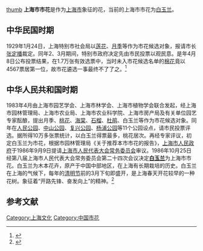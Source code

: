 {{expand|time=2013-04-14T07:09:28+00:00}}
[[file:Yulan_1.JPG|thumb]]
'''上海市市花'''是作为[[上海市|上海市]]象征的花，当前的上海市市花为[[白玉兰|白玉兰]]。
==中华民国时期==
1929年1月24日，上海特别市社会局以[[莲花|莲花]]、[[月季|月季]]等作为市花候选对象，报请市长[[张定播|张定播]]裁定。同年2、3月期间，特别市政府决定先由市民投票以观民意。是年4月8日公布投票结果，在1.7万张有效选票中，当时未入市花候选名单的[[棉花|棉花]]竟以4567票居第一位，故市花遴选一事最终不了了之。<ref>{{cite web | url=http://www.shtong.gov.cn/newsite/node2/node2245/node69854/node69861/node69952/node69964/userobject1ai69635.html | title=第二节　市花 | publisher=上海市地方志办公室 | accessdate= | archive-date=2019-04-20 | archive-url=https://web.archive.org/web/20190420063441/http://www.shtong.gov.cn/newsite/node2/node2245/node69854/node69861/node69952/node69964/userobject1ai69635.html | dead-url=no }}</ref>

==中华人民共和国时期==
1983年4月由上海市园艺学会、上海市林学会、上海市植物学会联合发起，经上海市园林管理局、上海市农业局、上海市农业科学院、上海市房产局及有关单位园艺专家酝酿，提出月季、[[桃花|桃花]]、[[海棠|海棠]]、[[石榴|石榴]]、[[杜鹃|杜鹃]]、白玉兰等作为市花候选对象。同年在[[上海人民公园|人民公园]]、[[上海中山公园|中山公园]]、[[复兴公园|复兴公园]]、[[杨浦公园|杨浦公园]]等11个公园设点，请市民投票评选。据所得10万多张票统计，以白玉兰得票最多，桃花居次。再经专家评议，初定白玉兰为市花，根据市园林管理局《关于推荐本市市花的报告》，[[上海市人民政府|上海市人民政府]]于1986年9月9日提请[[上海市人民代表大会常务委员会|上海市人民代表大会常务委员会]]审议。1986年10月25日经第八届上海市人民代表大会常务委员会第二十四次会议决定'''[[白玉兰|白玉兰]]'''为上海市市花。白玉兰为木本花卉，原产于中国中部地区，在上海有长期栽培的历史。白玉兰在上海的气候下，每年的[[清明节|清明节]]前的3月下旬即盛开，是上海春天开花较早的一种花树。象征着“开路先锋、奋发向上”的精神。<ref>{{cite web | url=http://www.china.com.cn/aboutchina/zhuanti/09dfgl/2009-08/26/content_18405074.htm | title=上海市花：白玉兰 | publisher=中国网 | accessdate=2013-04-13 | archive-date=2020-11-03 | archive-url=https://web.archive.org/web/20201103105546/http://www.china.com.cn/aboutchina/zhuanti/09dfgl/2009-08/26/content_18405074.htm | dead-url=no }}</ref>

==参考文献==
{{reflist}}

[[Category:上海文化|Category:上海文化]]
[[Category:中国市花|Category:中国市花]]